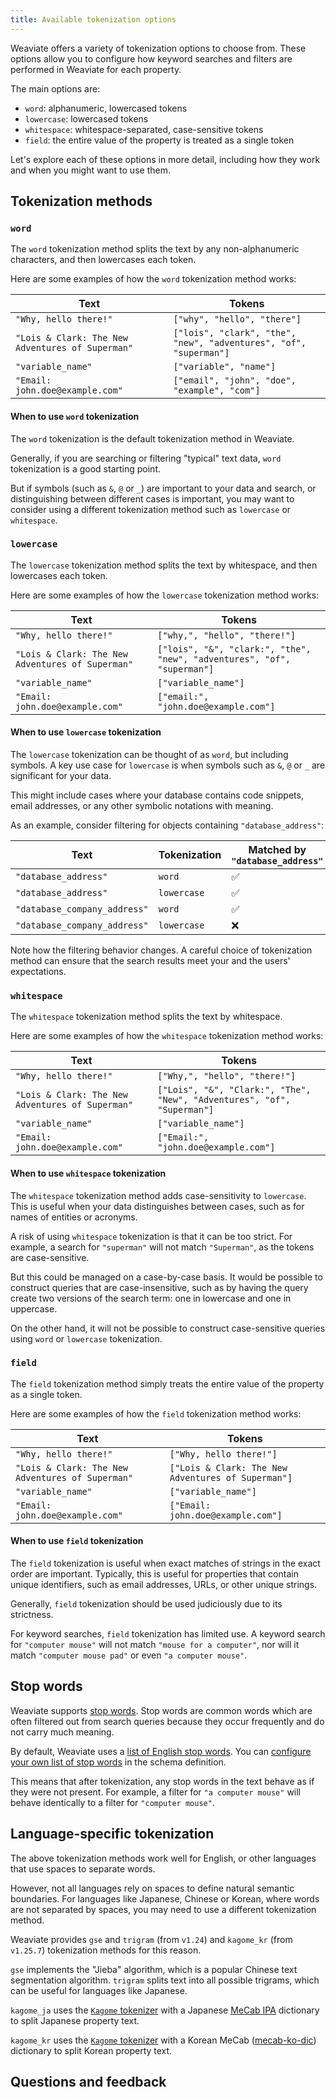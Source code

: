 ```yaml
---
title: Available tokenization options
---
```



Weaviate offers a variety of tokenization options to choose from. These options allow you to configure how keyword searches and filters are performed in Weaviate for each property.

The main options are:

- `word`: alphanumeric, lowercased tokens
- `lowercase`: lowercased tokens
- `whitespace`: whitespace-separated, case-sensitive tokens
- `field`: the entire value of the property is treated as a single token

Let's explore each of these options in more detail, including how they work and when you might want to use them.

## <i class="fa-solid fa-square-chevron-right"></i> Tokenization methods

### <i class="fa-solid fa-chalkboard"></i> `word`

The `word` tokenization method splits the text by any non-alphanumeric characters, and then lowercases each token.

Here are some examples of how the `word` tokenization method works:

| Text | Tokens |
| ---- | ------ |
| `"Why, hello there!"` | `["why", "hello", "there"]` |
| `"Lois & Clark: The New Adventures of Superman"` | `["lois", "clark", "the", "new", "adventures", "of", "superman"]` |
| `"variable_name"` | `["variable", "name"]` |
| `"Email: john.doe@example.com"` | `["email", "john", "doe", "example", "com"]` |

#### When to use `word` tokenization

The `word` tokenization is the default tokenization method in Weaviate.

Generally, if you are searching or filtering "typical" text data, `word` tokenization is a good starting point.

But if symbols (such as `&`, `@` or `_`) are important to your data and search, or distinguishing between different cases is important, you may want to consider using a different tokenization method such as `lowercase` or `whitespace`.

### <i class="fa-solid fa-chalkboard"></i> `lowercase`

The `lowercase` tokenization method splits the text by whitespace, and then lowercases each token.

Here are some examples of how the `lowercase` tokenization method works:

| Text | Tokens |
| ---- | ------ |
| `"Why, hello there!"` | `["why,", "hello", "there!"]` |
| `"Lois & Clark: The New Adventures of Superman"` | `["lois", "&", "clark:", "the", "new", "adventures", "of", "superman"]` |
| `"variable_name"` | `["variable_name"]` |
| `"Email: john.doe@example.com"` | `["email:", "john.doe@example.com"]` |

#### When to use `lowercase` tokenization

The `lowercase` tokenization can be thought of as `word`, but including symbols. A key use case for `lowercase` is when symbols such as `&`, `@` or `_` are significant for your data.

This might include cases where your database contains code snippets, email addresses, or any other symbolic notations with meaning.

As an example, consider filtering for objects containing `"database_address"`:

| Text | Tokenization | Matched by `"database_address"` |
| ---- | ------------ | ------- |
| `"database_address"` | `word` | ✅ |
| `"database_address"` | `lowercase` | ✅ |
| `"database_company_address"` | `word` | ✅ |
| `"database_company_address"` | `lowercase` | ❌ |

Note how the filtering behavior changes. A careful choice of tokenization method can ensure that the search results meet your and the users' expectations.

### <i class="fa-solid fa-chalkboard"></i> `whitespace`

The `whitespace` tokenization method splits the text by whitespace.

Here are some examples of how the `whitespace` tokenization method works:

| Text | Tokens |
| ---- | ------ |
| `"Why, hello there!"` | `["Why,", "hello", "there!"]` |
| `"Lois & Clark: The New Adventures of Superman"` | `["Lois", "&", "Clark:", "The", "New", "Adventures", "of", "Superman"]` |
| `"variable_name"` | `["variable_name"]` |
| `"Email: john.doe@example.com"` | `["Email:", "john.doe@example.com"]` |

#### When to use `whitespace` tokenization

The `whitespace` tokenization method adds case-sensitivity to `lowercase`. This is useful when your data distinguishes between cases, such as for names of entities or acronyms.

A risk of using `whitespace` tokenization is that it can be too strict. For example, a search for `"superman"` will not match `"Superman"`, as the tokens are case-sensitive.

But this could be managed on a case-by-case basis. It would be possible to construct queries that are case-insensitive, such as by having the query create two versions of the search term: one in lowercase and one in uppercase.

On the other hand, it will not be possible to construct case-sensitive queries using `word` or `lowercase` tokenization.

### <i class="fa-solid fa-chalkboard"></i> `field`

The `field` tokenization method simply treats the entire value of the property as a single token.

Here are some examples of how the `field` tokenization method works:

| Text | Tokens |
| ---- | ------ |
| `"Why, hello there!"` | `["Why, hello there!"]` |
| `"Lois & Clark: The New Adventures of Superman"` | `["Lois & Clark: The New Adventures of Superman"]` |
| `"variable_name"` | `["variable_name"]` |
| `"Email: john.doe@example.com"` | `["Email: john.doe@example.com"]` |

#### When to use `field` tokenization

The `field` tokenization is useful when exact matches of strings in the exact order are important. Typically, this is useful for properties that contain unique identifiers, such as email addresses, URLs, or other unique strings.

Generally, `field` tokenization should be used judiciously due to its strictness.

For keyword searches, `field` tokenization has limited use. A keyword search for `"computer mouse"` will not match `"mouse for a computer"`, nor will it match `"computer mouse pad"` or even `"a computer mouse"`.

## <i class="fa-solid fa-square-chevron-right"></i> Stop words

Weaviate supports [stop words](https://en.wikipedia.org/wiki/Stop_word). Stop words are common words which are often filtered out from search queries because they occur frequently and do not carry much meaning.

By default, Weaviate uses a [list of English stop words](https://github.com/weaviate/weaviate/blob/main/adapters/repos/db/inverted/stopwords/presets.go). You can [configure your own list of stop words](../../../weaviate/config-refs/collections.mdx#stopwords-stopword-lists) in the schema definition.

This means that after tokenization, any stop words in the text behave as if they were not present. For example, a filter for `"a computer mouse"` will behave identically to a filter for `"computer mouse"`.

## <i class="fa-solid fa-square-chevron-right"></i> Language-specific tokenization

The above tokenization methods work well for English, or other languages that use spaces to separate words.

However, not all languages rely on spaces to define natural semantic boundaries. For languages like Japanese, Chinese or Korean, where words are not separated by spaces, you may need to use a different tokenization method.

Weaviate provides `gse` and `trigram` (from `v1.24`) and `kagome_kr` (from `v1.25.7`) tokenization methods for this reason.

`gse` implements the "Jieba" algorithm, which is a popular Chinese text segmentation algorithm. `trigram` splits text into all possible trigrams, which can be useful for languages like Japanese.

`kagome_ja` uses the [`Kagome` tokenizer](https://github.com/ikawaha/kagome?tab=readme-ov-file) with a Japanese [MeCab IPA](https://github.com/ikawaha/kagome-dict/) dictionary to split Japanese property text.

`kagome_kr` uses the [`Kagome` tokenizer](https://github.com/ikawaha/kagome?tab=readme-ov-file) with a Korean MeCab ([mecab-ko-dic](https://bitbucket.org/eunjeon/mecab-ko-dic/src/master/)) dictionary to split Korean property text.

## Questions and feedback


<DocsFeedback/>

